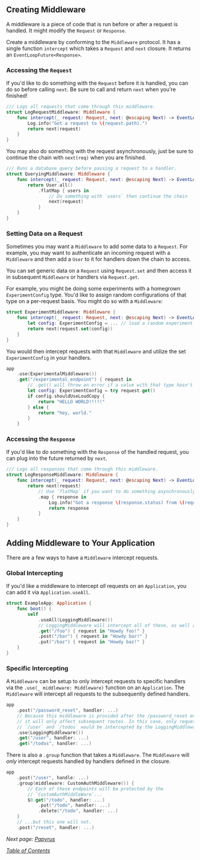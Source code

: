## Creating Middleware

A middleware is a piece of code that is run before or after a request is handled. It might modify the `Request` or `Response`.

Create a middleware by conforming to the `Middleware` protocol. It has a single function `intercept` which takes a `Request` and `next` closure. It returns an `EventLoopFuture<Response>`.

### Accessing the `Request`

If you'd like to do something with the `Request` before it is handled, you can do so before calling `next`. Be sure to call and return `next` when you're finished!

```swift
/// Logs all requests that come through this middleware.
struct LogRequestMiddleware: Middleware {
    func intercept(_ request: Request, next: @escaping Next) -> EventLoopFuture<Response> {
        Log.info("Got a request to \(request.path).")
        return next(request)
    }
}
```

You may also do something with the request asynchronously, just be sure to continue the chain with `next(req)` when you are finished.

```swift
/// Runs a database query before passing a request to a handler.
struct QueryingMiddleware: Middleware {
    func intercept(_ request: Request, next: @escaping Next) -> EventLoopFuture<Response> {
        return User.all()
            .flatMap { users in
                // Do something with `users` then continue the chain
                next(request)
            }
    }
}
```

### Setting Data on a Request

Sometimes you may want a `Middleware` to add some data to a `Request`. For example, you may want to authenticate an incoming request with a `Middleware` and then add a `User` to it for handlers down the chain to access.

You can set generic data on a `Request` using `Request.set` and then access it in subsequent `Middleware` or handlers via `Request.get`.

For example, you might be doing some experiments with a homegrown `ExperimentConfig` type. You'd like to assign random configurations of that type on a per-request basis. You might do so with a `Middleware`:

```swift
struct ExperimentMiddleware: Middleware {
    func intercept(_ request: Request, next: @escaping Next) -> EventLoopFuture<Response> {
        let config: ExperimentConfig = ... // load a random experiment config
        return next(request.set(config))
    }
}
```

You would then intercept requests with that `Middleware` and utilize the set `ExperimentConfig` in your handlers.

```swift
app
    .use(ExperimentalMiddleware())
    .get("/experimental_endpoint") { request in
        // .get() will throw an error if a value with that type hasn't been `set()` on the `Request`.
        let config: ExperimentConfig = try request.get()
        if config.shouldUseLoudCopy {
            return "HELLO WORLD!!!!!"
        } else {
            return "hey, world."
        }
    }
```

### Accessing the `Response`

If you'd like to do something with the `Response` of the handled request, you can plug into the future returned by `next`.

```swift
/// Logs all responses that come through this middleware.
struct LogResponseMiddleware: Middleware {
    func intercept(_ request: Request, next: @escaping Next) -> EventLoopFuture<Response> {
        return next(request)
            // Use `flatMap` if you want to do something asynchronously.
            .map { response in
                Log.info("Got a response \(response.status) from \(request.path).")
                return response
            }
    }
}
```

## Adding Middleware to Your Application

There are a few ways to have a `Middleware` intercept requests.

### Global Intercepting

If you'd like a middleware to intercept _all_ requests on an `Application`, you can add it via `Application.useAll`.

```swift
struct ExampleApp: Application {
    func boot() {
        self
            .useAll(LoggingMiddleware())
            // LoggingMiddleware will intercept all of these, as well as any unhandled requests.
            .get("/foo") { request in "Howdy foo!" }
            .post("/bar") { request in "Howdy bar!" }
            .put("/baz") { request in "Howdy baz!" }
    }
}
```

### Specific Intercepting

A `Middleware` can be setup to only intercept requests to specific handlers via the `.use(_ middleware: Middleware)` function on an `Application`. The `Middleware` will intercept all requests to the subsequently defined handlers.

```swift
app
    .post("/password_reset", handler: ...)
    // Because this middleware is provided after the /password_reset endpoint,
    // it will only affect subsequent routes. In this case, only requests to
    // `/user` and `/todos` would be intercepted by the LoggingMiddleware.
    .use(LoggingMiddleware())
    .get("/user", handler: ...)
    .get("/todos", handler: ...)
```

There is also a `.group` function that takes a `Middleware`. The `Middleware` will _only_ intercept requests handled by handlers defined in the closure.

```swift
app
    .post("/user", handle: ...)
    .group(middleware: CustomAuthMiddleware()) {
        // Each of these endpoints will be protected by the
        // `CustomAuthMiddleWare`...
        $0.get("/todo", handler: ...)
            .put("/todo", handler: ...)
            .delete("/todo", handler: ...)
    }
    // ...but this one will not.
    .post("/reset", handler: ...)
```

_Next page:_ [_Papyrus_](4_papyrus.md)

[_Table of Contents_](../Docs/#docs)
